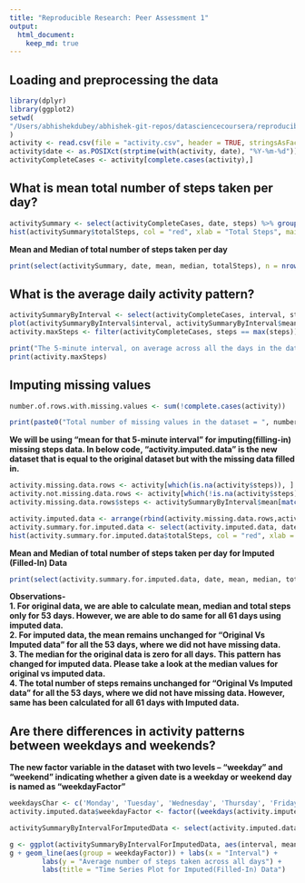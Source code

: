 ```yaml
---
title: "Reproducible Research: Peer Assessment 1"
output: 
  html_document:
    keep_md: true
---
```



## Loading and preprocessing the data
```r
library(dplyr)
library(ggplot2)
setwd(
"/Users/abhishekdubey/abhishek-git-repos/datasciencecoursera/reproducible-research/RepData_PeerAssessment1"
)
activity <- read.csv(file = "activity.csv", header = TRUE, stringsAsFactors = FALSE, na.strings = "NA")
activity$date <- as.POSIXct(strptime(with(activity, date), "%Y-%m-%d"))
activityCompleteCases <- activity[complete.cases(activity),]
```

## What is mean total number of steps taken per day?
```r
activitySummary <- select(activityCompleteCases, date, steps) %>% group_by(date) %>% summarize(totalSteps = sum(steps), mean = mean(steps), median = median(steps))
hist(activitySummary$totalSteps, col = "red", xlab = "Total Steps", main = "Total Number of Steps Taken Per Day")
```

**Mean and Median of total number of steps taken per day**
```r
print(select(activitySummary, date, mean, median, totalSteps), n = nrow(activitySummary))
```


## What is the average daily activity pattern?
```r
activitySummaryByInterval <- select(activityCompleteCases, interval, steps) %>% group_by(interval) %>% summarize(mean = mean(steps))
plot(activitySummaryByInterval$interval, activitySummaryByInterval$mean, type = "l", lwd = 2, xlab = "5-minute interval", ylab = "Average number of steps taken across all days", main = "Time Series Plot for Original Data")
activity.maxSteps <- filter(activityCompleteCases, steps == max(steps))
```

```r
print("The 5-minute interval, on average across all the days in the dataset, which contains the maximum number of steps is as following: ")
print(activity.maxSteps)
```

## Imputing missing values
```r
number.of.rows.with.missing.values <- sum(!complete.cases(activity))

print(paste0("Total number of missing values in the dataset = ", number.of.rows.with.missing.values))
```

**We will be using "mean for that 5-minute interval" for imputing(filling-in) missing steps data. In below code, "activity.imputed.data" is the new dataset that is equal to the original dataset but with the missing data filled in.**
```r
activity.missing.data.rows <- activity[which(is.na(activity$steps)), ]
activity.not.missing.data.rows <- activity[which(!is.na(activity$steps)), ]
activity.missing.data.rows$steps <- activitySummaryByInterval$mean[match(activitySummaryByInterval$interval, activity.missing.data.rows$interval, nomatch = 0)]

activity.imputed.data <- arrange(rbind(activity.missing.data.rows,activity.not.missing.data.rows), date, interval)
activity.summary.for.imputed.data <- select(activity.imputed.data, date, steps) %>% group_by(date) %>% summarize(totalSteps = sum(steps), mean = mean(steps), median = median(steps))
hist(activity.summary.for.imputed.data$totalSteps, col = "red", xlab = "Total Steps", main = "Total Number of Steps Taken Per Day for Imputed (Filled-In) Data")
```

**Mean and Median of total number of steps taken per day for Imputed (Filled-In) Data**
```r
print(select(activity.summary.for.imputed.data, date, mean, median, totalSteps), n = nrow(activity.summary.for.imputed.data))
```

**Observations-<br>**
**1. For original data, we are able to calculate mean, median and total steps only for 53 days. However, we are able to do same for all 61 days using imputed data.<br>**
**2. For imputed data, the mean remains unchanged for "Original Vs Imputed data" for all the 53 days, where we did not have missing data.<br>**
**3. The median for the original data is zero for all days. This pattern has changed for imputed data. Please take a look at the median values for original vs imputed data.<br>**
**4. The total number of steps remains unchanged for "Original Vs Imputed data" for all the 53 days, where we did not have missing data. However, same has been calculated for all 61 days with Imputed data.**


## Are there differences in activity patterns between weekdays and weekends?
**The new factor variable in the dataset with two levels – “weekday” and “weekend” indicating whether a given date is a weekday or weekend day is named as "weekdayFactor"**
```r
weekdaysChar <- c('Monday', 'Tuesday', 'Wednesday', 'Thursday', 'Friday')
activity.imputed.data$weekdayFactor <- factor((weekdays(activity.imputed.data$date) %in% weekdaysChar), levels = c(FALSE, TRUE), labels=c('weekend', 'weekday'))

activitySummaryByIntervalForImputedData <- select(activity.imputed.data, interval, steps, weekdayFactor) %>% group_by(interval, weekdayFactor) %>% summarize(mean = mean(steps))

g <- ggplot(activitySummaryByIntervalForImputedData, aes(interval, mean, colour = as.factor(weekdayFactor)))
g + geom_line(aes(group = weekdayFactor)) + labs(x = "Interval") + 
        labs(y = "Average number of steps taken across all days") +
        labs(title = "Time Series Plot for Imputed(Filled-In) Data")
```